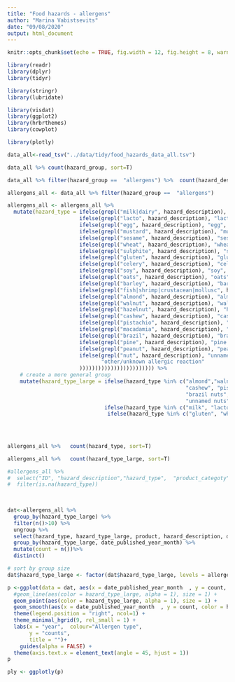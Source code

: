 ```yaml
---
title: "Food hazards - allergens"
author: "Marina Vabistsevits"
date: "09/08/2020"
output: html_document
---
```


```r
knitr::opts_chunk$set(echo = TRUE, fig.width = 12, fig.height = 8, warning = F, message = F)

library(readr)
library(dplyr)
library(tidyr)

library(stringr)
library(lubridate)

library(visdat)
library(ggplot2)
library(hrbrthemes)
library(cowplot)

library(plotly)

```


```r
data_all<-read_tsv("../data/tidy/food_hazards_data_all.tsv")
```

```r
data_all %>% count(hazard_group, sort=T)

data_all %>% filter(hazard_group ==  "allergens") %>%  count(hazard_description, sort=T)

allergens_all <- data_all %>% filter(hazard_group ==  "allergens") 
```


```r
allergens_all <- allergens_all %>% 
  mutate(hazard_type = ifelse(grepl("milk|dairy", hazard_description), "milk", 
                       ifelse(grepl("lacto", hazard_description), "lactose", 
                       ifelse(grepl("egg", hazard_description), "egg", 
                       ifelse(grepl("mustard", hazard_description), "mustard", 
                       ifelse(grepl("sesame", hazard_description), "sesame", 
                       ifelse(grepl("wheat", hazard_description), "wheat", 
                       ifelse(grepl("sulphite", hazard_description), "sulphite", 
                       ifelse(grepl("gluten", hazard_description), "gluten", 
                       ifelse(grepl("celery", hazard_description), "celery", 
                       ifelse(grepl("soy", hazard_description), "soy", 
                       ifelse(grepl("oats", hazard_description), "oats", 
                       ifelse(grepl("barley", hazard_description), "barley", 
                       ifelse(grepl("fish|shrimp|crustacean|mollusc", hazard_description), "seafood", 
                       ifelse(grepl("almond", hazard_description), "almond", 
                       ifelse(grepl("walnut", hazard_description), "walnut", 
                       ifelse(grepl("hazelnut", hazard_description), "hazelnut",
                       ifelse(grepl("cashew", hazard_description), "cashew", 
                       ifelse(grepl("pistachio", hazard_description), "pistachio", 
                       ifelse(grepl("macadamia", hazard_description), "macadamia nuts", 
                       ifelse(grepl("brazil", hazard_description), "brazil nuts", 
                       ifelse(grepl("pine", hazard_description), "pine nuts", 
                       ifelse(grepl("peanut", hazard_description), "peanut",
                       ifelse(grepl("nut", hazard_description), "unnamed nuts", 
                              "other/unknown allergic reaction"
                       )))))))))))))))))))))))) %>% 
    # create a more general group
    mutate(hazard_type_large = ifelse(hazard_type %in% c("almond","walnut", "hazelnut",
                                                         "cashew", "pistachio", "macadamia nuts", 
                                                         "brazil nuts", "pine nuts",
                                                         "unnamed nuts", "peanut" ), "nuts",
                               ifelse(hazard_type %in% c("milk", "lactose"), "milk-related",
                                ifelse(hazard_type %in% c("gluten", "wheat", "barley"), "gluten-related",hazard_type))))
            

  
  
allergens_all %>%   count(hazard_type, sort=T)

allergens_all %>%   count(hazard_type_large, sort=T)

#allergens_all %>% 
#  select("ID", "hazard_description","hazard_type",  "product_categoty" , "product" , "summary") %>% 
#  filter(is.na(hazard_type)) 
  
  
```


```r
dat<-allergens_all %>% 
  group_by(hazard_type_large) %>%
  filter(n()>10) %>% 
  ungroup %>% 
  select(hazard_type, hazard_type_large, product, hazard_description, date_published_year_month, ID_incident)  %>% distinct() %>% 
  group_by(hazard_type_large, date_published_year_month) %>% 
  mutate(count = n())%>%
  distinct() 

# sort by group size
dat$hazard_type_large <- factor(dat$hazard_type_large, levels = allergens_all %>%   count(hazard_type_large, sort=T) %>% pull(1))

p <-ggplot(data = dat, aes(x = date_published_year_month  , y = count, group = hazard_type_large, label1 = product, label2 = hazard_description)) +
  #geom_line(aes(color = hazard_type_large, alpha = 1), size = 1) +
  geom_point(aes(color = hazard_type_large, alpha = 1), size = 1) +
  geom_smooth(aes(x = date_published_year_month  , y = count, color = hazard_type_large))+
  theme(legend.position = "right", ncol=1) +
  theme_minimal_hgrid(9, rel_small = 1) +
  labs(x = "year",  colour="Allergen type",
       y = "counts",
       title = "")+
    guides(alpha = FALSE) +
  theme(axis.text.x = element_text(angle = 45, hjust = 1))
p

ply <- ggplotly(p)
```

